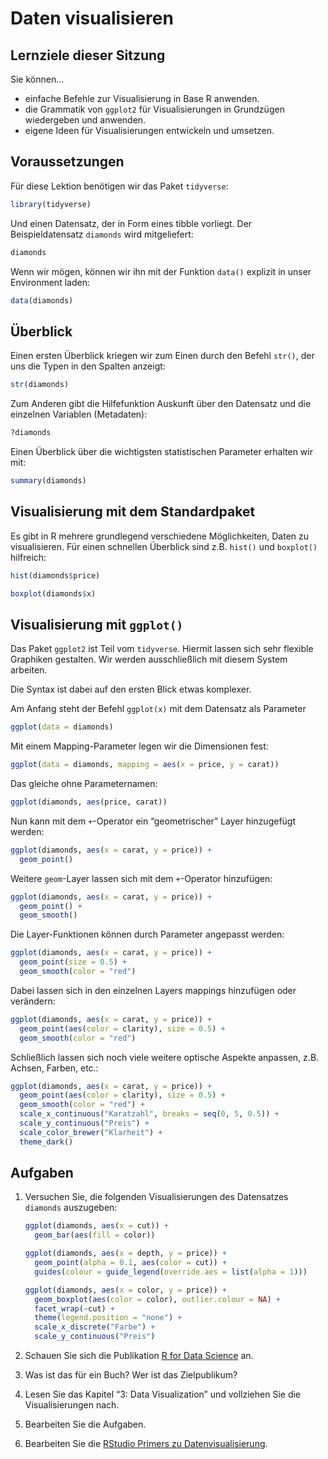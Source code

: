 # Daten visualisieren

## Lernziele dieser Sitzung

Sie können...

- einfache Befehle zur Visualisierung in Base R anwenden.
- die Grammatik von `ggplot2` für Visualisierungen in Grundzügen wiedergeben und anwenden.
- eigene Ideen für Visualisierungen entwickeln und umsetzen.

## Voraussetzungen

Für diese Lektion benötigen wir das Paket `tidyverse`:

```r
library(tidyverse)
```

Und einen Datensatz, der in Form eines tibble vorliegt. Der Beispieldatensatz `diamonds` wird mitgeliefert:

```r
diamonds
```

Wenn wir mögen, können wir ihn mit der Funktion `data()` explizit in unser Environment laden:

```r
data(diamonds)
```

## Überblick

Einen ersten Überblick kriegen wir zum Einen durch den Befehl `str()`, der uns die Typen in den Spalten anzeigt:

```r
str(diamonds)
```

Zum Anderen gibt die Hilfefunktion Auskunft über den Datensatz und die einzelnen Variablen (Metadaten):

```r
?diamonds
```

Einen Überblick über die wichtigsten statistischen Parameter erhalten wir mit:

```r
summary(diamonds)
```

## Visualisierung mit dem Standardpaket

Es gibt in R mehrere grundlegend verschiedene Möglichkeiten, Daten zu visualisieren. Für einen schnellen Überblick sind z.B. `hist()` und `boxplot()` hilfreich:

```r
hist(diamonds$price)
```

```r
boxplot(diamonds$x)
```

## Visualisierung mit `ggplot()`

Das Paket `ggplot2` ist Teil vom `tidyverse`. Hiermit lassen sich sehr flexible Graphiken gestalten. Wir werden ausschließlich mit diesem System arbeiten.

Die Syntax ist dabei auf den ersten Blick etwas komplexer.

Am Anfang steht der Befehl `ggplot(x)` mit dem Datensatz als Parameter

```r
ggplot(data = diamonds)
```

Mit einem Mapping-Parameter legen wir die Dimensionen fest:

```r
ggplot(data = diamonds, mapping = aes(x = price, y = carat))
```

Das gleiche ohne Parameternamen:

```r
ggplot(diamonds, aes(price, carat))
```

Nun kann mit dem `+`-Operator ein "geometrischer" Layer hinzugefügt werden:
  
```r
ggplot(diamonds, aes(x = carat, y = price)) +
  geom_point()
```

Weitere `geom`-Layer lassen sich mit dem `+`-Operator hinzufügen:

```r
ggplot(diamonds, aes(x = carat, y = price)) +
  geom_point() +
  geom_smooth()
```

Die Layer-Funktionen können durch Parameter angepasst werden:

```r
ggplot(diamonds, aes(x = carat, y = price)) +
  geom_point(size = 0.5) +
  geom_smooth(color = "red")
```

Dabei lassen sich in den einzelnen Layers mappings hinzufügen oder verändern:

```r
ggplot(diamonds, aes(x = carat, y = price)) +
  geom_point(aes(color = clarity), size = 0.5) +
  geom_smooth(color = "red")
```

Schließlich lassen sich noch viele weitere optische Aspekte anpassen, z.B. Achsen, Farben, etc.:

```r
ggplot(diamonds, aes(x = carat, y = price)) +
  geom_point(aes(color = clarity), size = 0.5) +
  geom_smooth(color = "red") +
  scale_x_continuous("Karatzahl", breaks = seq(0, 5, 0.5)) +
  scale_y_continuous("Preis") +
  scale_color_brewer("Klarheit") +
  theme_dark()
```

## Aufgaben

1. Versuchen Sie, die folgenden Visualisierungen des Datensatzes `diamonds` auszugeben: 

    ```r
    ggplot(diamonds, aes(x = cut)) +
      geom_bar(aes(fill = color))
    ```

    ```r
    ggplot(diamonds, aes(x = depth, y = price)) +
      geom_point(alpha = 0.1, aes(color = cut)) +
      guides(colour = guide_legend(override.aes = list(alpha = 1)))
    ```

    ```r
    ggplot(diamonds, aes(x = color, y = price)) +
      geom_boxplot(aes(color = color), outlier.colour = NA) +
      facet_wrap(~cut) +
      theme(legend.position = "none") +
      scale_x_discrete("Farbe") +
      scale_y_continuous("Preis")
    ```

2. Schauen Sie sich die Publikation [R for Data Science](https://r4ds.had.co.nz/) an.

3. Was ist das für ein Buch? Wer ist das Zielpublikum?

4. Lesen Sie das Kapitel "3: Data Visualization" und vollziehen Sie die Visualisierungen nach.

5. Bearbeiten Sie die Aufgaben.

6. Bearbeiten Sie die [RStudio Primers zu Datenvisualisierung](https://rstudio.cloud/learn/primers/3).
